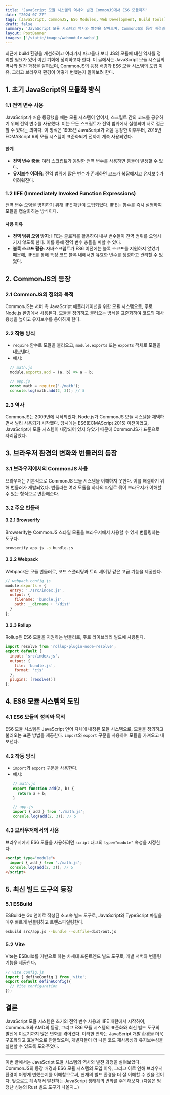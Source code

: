 ```yaml
---
title: 'JavaScript 모듈 시스템의 역사와 발전 CommonJS에서 ES6 모듈까지'
date: "2024-07-27"
tags: [JavaScript, CommonJS, ES6 Modules, Web Development, Build Tools]
draft: false
summary: 'JavaScript 모듈 시스템의 역사와 발전을 살펴보며, CommonJS의 등장 배경과 ES6 모듈 시스템의 도입 이유, 그리고 브라우저 환경의 변화를 정리합니다.'
layout: PostBanner
images: ['/static/images/webmodule.webp']
---
```


최근에 build 환경을 개선하려고 여러가지 파고들다 보니 JS의 모듈에 대한 역사를 정리할 필요가 있어 이번 기회에 정리하고자 한다. 이 글에서는 JavaScript 모듈 시스템의 역사와 발전 과정을 살펴보며, CommonJS의 등장 배경과 ES6 모듈 시스템의 도입 이유, 그리고 브라우저 환경이 어떻게 변했는지 알아보려 한다.

## 1. 초기 JavaScript의 모듈화 방식

### 1.1 전역 변수 사용
JavaScript가 처음 등장했을 때는 모듈 시스템이 없어서, 스크립트 간의 코드를 공유하기 위해 전역 변수를 사용했다. 이는 모든 스크립트가 전역 범위에서 실행되며 서로 접근할 수 있다는 의미다. 이 방식은 1995년 JavaScript가 처음 등장한 이후부터, 2015년 ECMAScript 6의 모듈 시스템이 표준화되기 전까지 계속 사용되었다.


#### 한계
- **전역 변수 충돌**: 여러 스크립트가 동일한 전역 변수를 사용하면 충돌이 발생할 수 있다.
- **유지보수 어려움**: 전역 범위에 많은 변수가 존재하면 코드가 복잡해지고 유지보수가 어려워진다.

### 1.2 IIFE (Immediately Invoked Function Expressions)
전역 변수 오염을 방지하기 위해 IIFE 패턴이 도입되었다. IIFE는 함수를 즉시 실행하여 모듈을 캡슐화하는 방식이다.

#### 사용 이유
- **전역 범위 오염 방지**: IIFE는 클로저를 활용하여 내부 변수들이 전역 범위를 오염시키지 않도록 한다. 이를 통해 전역 변수 충돌을 피할 수 있다.
- **블록 스코프 활용**: 자바스크립트가 ES6 이전에는 블록 스코프를 지원하지 않았기 때문에, IIFE를 통해 특정 코드 블록 내에서만 유효한 변수를 생성하고 관리할 수 있었다.

## 2. CommonJS의 등장

### 2.1 CommonJS의 정의와 목적
CommonJS는 서버 측 JavaScript 애플리케이션을 위한 모듈 시스템으로, 주로 Node.js 환경에서 사용된다. 모듈을 정의하고 불러오는 방식을 표준화하여 코드의 재사용성을 높이고 유지보수를 용이하게 한다.

### 2.2 작동 방식
- `require` 함수로 모듈을 불러오고, `module.exports` 또는 `exports` 객체로 모듈을 내보낸다.
- 예시:
```javascript
  // math.js
  module.exports.add = (a, b) => a + b;

  // app.js
  const math = require('./math');
  console.log(math.add(2, 3)); // 5
```

### 2.3 역사
CommonJS는 2009년에 시작되었다. Node.js가 CommonJS 모듈 시스템을 채택하면서 널리 사용되기 시작했다. 당시에는 ES6(ECMAScript 2015) 이전이었고, JavaScript에 모듈 시스템이 내장되어 있지 않았기 때문에 CommonJS가 표준으로 자리잡았다.

## 3. 브라우저 환경의 변화와 번들러의 등장

### 3.1 브라우저에서의 CommonJS 사용
브라우저는 기본적으로 CommonJS 모듈 시스템을 이해하지 못한다. 이를 해결하기 위해 번들러가 개발되었다. 번들러는 여러 모듈을 하나의 파일로 묶어 브라우저가 이해할 수 있는 형식으로 변환해준다.

### 3.2 주요 번들러

#### 3.2.1 Browserify
Browserify는 CommonJS 스타일 모듈을 브라우저에서 사용할 수 있게 번들링하는 도구다.
```bash
browserify app.js -o bundle.js
```

#### 3.2.2 Webpack
Webpack은 모듈 번들러로, 코드 스플리팅과 트리 셰이킹 같은 고급 기능을 제공한다.
```javascript
// webpack.config.js
module.exports = {
  entry: './src/index.js',
  output: {
    filename: 'bundle.js',
    path: __dirname + '/dist'
  }
};
```

#### 3.2.3 Rollup
Rollup은 ES6 모듈을 지원하는 번들러로, 주로 라이브러리 빌드에 사용된다.
```javascript
import resolve from 'rollup-plugin-node-resolve';
export default {
  input: 'src/index.js',
  output: {
    file: 'bundle.js',
    format: 'cjs'
  },
  plugins: [resolve()]
};
```

## 4. ES6 모듈 시스템의 도입

### 4.1 ES6 모듈의 정의와 목적
ES6 모듈 시스템은 JavaScript 언어 자체에 내장된 모듈 시스템으로, 모듈을 정의하고 불러오는 표준 방법을 제공한다. `import`와 `export` 구문을 사용하여 모듈을 가져오고 내보낸다.

### 4.2 작동 방식
- `import`와 `export` 구문을 사용한다.
- 예시:
  ```javascript
  // math.js
  export function add(a, b) {
    return a + b;
  }

  // app.js
  import { add } from './math.js';
  console.log(add(2, 3)); // 5
  ```

### 4.3 브라우저에서의 사용
브라우저에서 ES6 모듈을 사용하려면 `script` 태그의 `type="module"` 속성을 지정한다.
```html
<script type="module">
  import { add } from './math.js';
  console.log(add(2, 3)); // 5
</script>
```

## 5. 최신 빌드 도구의 등장

### 5.1 ESBuild
ESBuild는 Go 언어로 작성된 초고속 빌드 도구로, JavaScript와 TypeScript 파일을 매우 빠르게 번들링하고 트랜스파일링한다.
```bash
esbuild src/app.js --bundle --outfile=dist/out.js
```

### 5.2 Vite
Vite는 ESBuild를 기반으로 하는 차세대 프론트엔드 빌드 도구로, 개발 서버와 번들링 기능을 제공한다.
```javascript
// vite.config.js
import { defineConfig } from 'vite';
export default defineConfig({
  // Vite configuration
});
```

## 결론
JavaScript 모듈 시스템은 초기의 전역 변수 사용과 IIFE 패턴에서 시작하여, CommonJS와 AMD의 등장, 그리고 ES6 모듈 시스템의 표준화와 최신 빌드 도구의 발전에 이르기까지 많은 변화를 겪어왔다. 이러한 변화는 JavaScript 개발 환경을 더욱 구조화되고 효율적으로 만들었으며, 개발자들이 더 나은 코드 재사용성과 유지보수성을 실현할 수 있도록 도와주었다.

---

이번 글에서는 JavaScript 모듈 시스템의 역사와 발전 과정을 살펴보았다. CommonJS의 등장 배경과 ES6 모듈 시스템의 도입 이유, 그리고 이로 인해 브라우저 환경이 어떻게 변했는지를 이해함으로써, 현재의 빌드 환경을 더 잘 이해할 수 있을 것이다. 앞으로도 계속해서 발전하는 JavaScript 생태계의 변화를 주목해보자. (다음은 엄청난 성능의 Rust 빌드 도구가 나올지...)